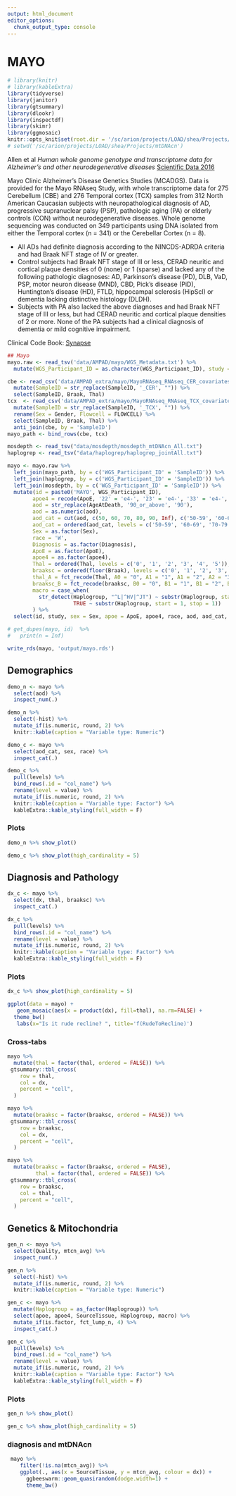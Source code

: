 ```yaml
---
output: html_document
editor_options: 
  chunk_output_type: console
---
```

# MAYO
```r
# library(knitr)
# library(kableExtra)
library(tidyverse)
library(janitor)
library(gtsummary)
library(dlookr)
library(inspectdf)
library(skimr)
library(ggmosaic)
knitr::opts_knit$set(root.dir = '/sc/arion/projects/LOAD/shea/Projects/mtDNAcn')
# setwd('/sc/arion/projects/LOAD/shea/Projects/mtDNAcn')
```

Allen et al *Human whole genome genotype and transcriptome data for Alzheimer’s and other neurodegenerative diseases* [Scientific Data 2016](https://www.nature.com/articles/sdata201689)

Mayo Clinic Alzheimer’s Disease Genetics Studies (MCADGS). Data is provided for the Mayo RNAseq Study, with whole transcriptome data for 275 Cerebellum (CBE) and 276 Temporal cortex (TCX) samples from 312 North American Caucasian subjects with neuropathological diagnosis of AD, progressive supranuclear palsy (PSP), pathologic aging (PA) or elderly controls (CON) without neurodegenerative diseases. Whole genome sequencing was conducted on 349 participants using DNA isolated from either the Temporal cortex (n = 341) or the Cerebellar Cortex (n = 8).

* All ADs had definite diagnosis according to the NINCDS-ADRDA criteria and had Braak NFT stage of IV or greater. 
* Control subjects had Braak NFT stage of III or less, CERAD neuritic and cortical plaque densities of 0 (none) or 1 (sparse) and lacked any of the following pathologic diagnoses: AD, Parkinson’s disease (PD), DLB, VaD, PSP, motor neuron disease (MND), CBD, Pick’s disease (PiD), Huntington’s disease (HD), FTLD, hippocampal sclerosis (HipScl) or dementia lacking distinctive histology (DLDH). 
* Subjects with PA also lacked the above diagnoses and had Braak NFT stage of III or less, but had CERAD neuritic and cortical plaque densities of 2 or more. None of the PA subjects had a clinical diagnosis of dementia or mild cognitive impairment. 

Clinical Code Book: [Synapse](https://adknowledgeportal.synapse.org/Explore/Studies?Study=syn5550404)

```r
## Mayo
mayo.raw <- read_tsv('data/AMPAD/mayo/WGS_Metadata.txt') %>%
  mutate(WGS_Participant_ID = as.character(WGS_Participant_ID), study = 'MAYO') 

cbe <- read_csv('data/AMPAD_extra/mayo/MayoRNAseq_RNAseq_CER_covariates.csv') %>% 
  mutate(SampleID = str_replace(SampleID, '_CER', "")) %>% 
  select(SampleID, Braak, Thal)
tcx  <- read_csv('data/AMPAD_extra/mayo/MayoRNAseq_RNAseq_TCX_covariates.csv')  %>% 
  mutate(SampleID = str_replace(SampleID, '_TCX', "")) %>% 
  rename(Sex = Gender, Flowcell = FLOWCELL) %>% 
  select(SampleID, Braak, Thal) %>% 
  anti_join(cbe, by = 'SampleID') 
mayo_path <- bind_rows(cbe, tcx)

mosdepth <- read_tsv("data/mosdepth/mosdepth_mtDNAcn_All.txt")
haplogrep <- read_tsv("data/haplogrep/haplogrep_jointAll.txt")

```

```r

mayo <- mayo.raw %>%
  left_join(mayo_path, by = c('WGS_Participant_ID' = 'SampleID')) %>%
  left_join(haplogrep, by = c('WGS_Participant_ID' = 'SampleID')) %>%
  left_join(mosdepth, by = c('WGS_Participant_ID' = 'SampleID')) %>%
  mutate(id = paste0('MAYO', WGS_Participant_ID),
        apoe4 = recode(ApoE, '22' = 'e4-', '23' = 'e4-', '33' = 'e4-', '24' = 'e4+', '34' = 'e4+', '44' = 'e4+'),
        aod = str_replace(AgeAtDeath, '90_or_above', '90'),
        aod = as.numeric(aod),
        aod_cat = cut(aod, c(50, 60, 70, 80, 90, Inf), c('50-59', '60-69', '70-79', '80-89', '90+'), right = FALSE),
        aod_cat = ordered(aod_cat, levels = c('50-59', '60-69', '70-79', '80-89', '90+')),
        Sex = as.factor(Sex), 
        race = 'W',
        Diagnosis = as.factor(Diagnosis), 
        ApoE = as.factor(ApoE), 
        apoe4 = as.factor(apoe4), 
        Thal = ordered(Thal, levels = c('0', '1', '2', '3', '4', '5')),
        braaksc = ordered(floor(Braak), levels = c('0', '1', '2', '3', '4', '5', '6')), 
        thal_A = fct_recode(Thal, A0 = "0", A1 = "1", A1 = "2", A2 = "3", A3 = "4", A3 = "5"),
        braaksc_B = fct_recode(braaksc, B0 = "0", B1 = "1", B1 = "2", B2 = "3", B2 = "4", B3 = "5", B3 = "6"), 
        macro = case_when(
          str_detect(Haplogroup, "^L|^HV|^JT") ~ substr(Haplogroup, start = 1, stop = 2),
                     TRUE ~ substr(Haplogroup, start = 1, stop = 1))
        ) %>%
  select(id, study, sex = Sex, apoe = ApoE, apoe4, race, aod, aod_cat, thal = Thal, braaksc, SourceTissue = WGS_Source_Tissue_Type, dx = Diagnosis, mtcn_avg, Haplogroup, Quality, macro)

# get_dupes(mayo, id)  %>%
#   print(n = Inf)

write_rds(mayo, 'output/mayo.rds')
```

## Demographics 

```r
demo_n <- mayo %>% 
  select(aod) %>% 
  inspect_num(.) 

demo_n %>% 
  select(-hist) %>% 
  mutate_if(is.numeric, round, 2) %>%
  knitr::kable(caption = "Variable type: Numeric") 
```

```r
demo_c <- mayo %>% 
  select(aod_cat, sex, race) %>% 
  inspect_cat(.)   

demo_c %>% 
  pull(levels) %>% 
  bind_rows(.id = "col_name") %>% 
  rename(level = value) %>% 
  mutate_if(is.numeric, round, 2) %>% 
  knitr::kable(caption = "Variable type: Factor") %>%
  kableExtra::kable_styling(full_width = F)
```

### Plots 

```r
demo_n %>% show_plot()

demo_c %>% show_plot(high_cardinality = 5)
```

## Diagnosis and Pathology 

```r
dx_c <- mayo %>% 
  select(dx, thal, braaksc) %>% 
  inspect_cat(.)   

dx_c %>% 
  pull(levels) %>% 
  bind_rows(.id = "col_name") %>% 
  rename(level = value) %>% 
  mutate_if(is.numeric, round, 2) %>% 
  knitr::kable(caption = "Variable type: Factor") %>%
  kableExtra::kable_styling(full_width = F)
```

### Plots 

```r
dx_c %>% show_plot(high_cardinality = 5)

ggplot(data = mayo) +
   geom_mosaic(aes(x = product(dx), fill=thal), na.rm=FALSE) +
  theme_bw()
   labs(x="Is it rude recline? ", title='f(RudeToRecline)') 

```

### Cross-tabs 
```r
mayo %>% 
  mutate(thal = factor(thal, ordered = FALSE)) %>%
 gtsummary::tbl_cross(
    row = thal, 
    col = dx, 
    percent = "cell",
  ) 
```

```r
mayo %>% 
  mutate(braaksc = factor(braaksc, ordered = FALSE)) %>%
 gtsummary::tbl_cross(
    row = braaksc, 
    col = dx, 
    percent = "cell",
  ) 
```


```r
mayo %>% 
  mutate(braaksc = factor(braaksc, ordered = FALSE), 
         thal = factor(thal, ordered = FALSE)) %>%
 gtsummary::tbl_cross(
    row = braaksc, 
    col = thal, 
    percent = "cell",
  ) 
```

## Genetics & Mitochondria

```r
gen_n <- mayo %>% 
  select(Quality, mtcn_avg) %>% 
  inspect_num(.) 

gen_n %>% 
  select(-hist) %>% 
  mutate_if(is.numeric, round, 2) %>%
  knitr::kable(caption = "Variable type: Numeric") 
```

```r
gen_c <- mayo %>% 
  mutate(Haplogroup = as_factor(Haplogroup)) %>%
  select(apoe, apoe4, SourceTissue, Haplogroup, macro) %>% 
  mutate_if(is.factor, fct_lump_n, 4) %>%
  inspect_cat(.)   

gen_c %>% 
  pull(levels) %>% 
  bind_rows(.id = "col_name") %>% 
  rename(level = value) %>% 
  mutate_if(is.numeric, round, 2) %>% 
  knitr::kable(caption = "Variable type: Factor") %>%
  kableExtra::kable_styling(full_width = F)
```

### Plots 

```r
gen_n %>% show_plot()

gen_c %>% show_plot(high_cardinality = 5)
```

### diagnosis and mtDNAcn

```r
 mayo %>%
    filter(!is.na(mtcn_avg)) %>%
    ggplot(., aes(x = SourceTissue, y = mtcn_avg, colour = dx)) + 
      ggbeeswarm::geom_quasirandom(dodge.width=1) + 
      theme_bw()

```

